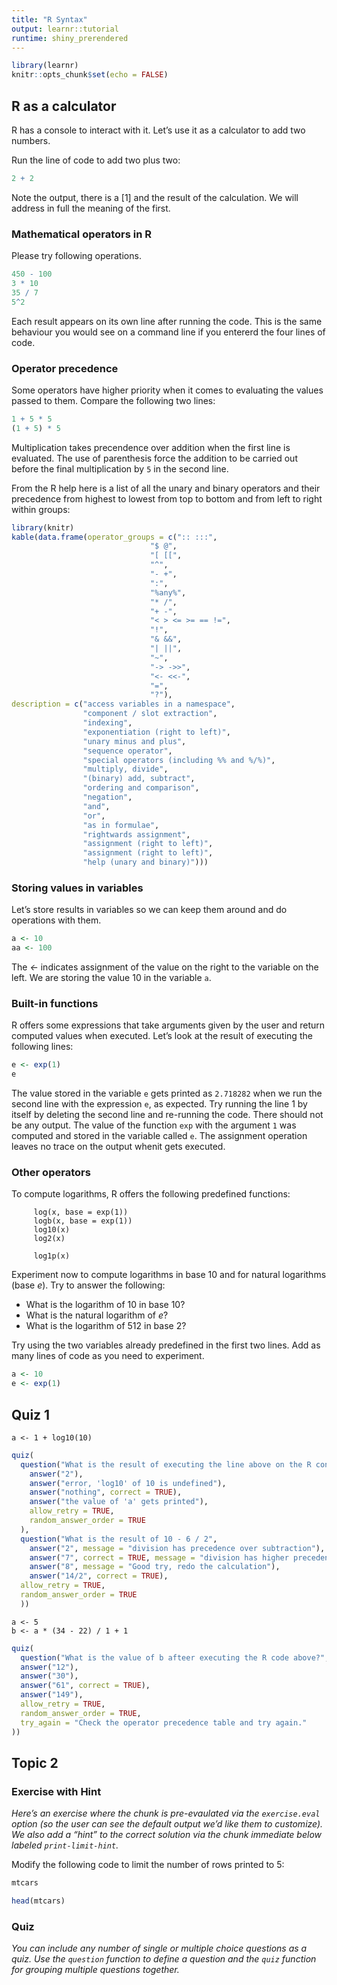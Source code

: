```yaml
---
title: "R Syntax"
output: learnr::tutorial
runtime: shiny_prerendered
---
```


```r
library(learnr)
knitr::opts_chunk$set(echo = FALSE)
```

## R as a calculator

R has a console to interact with it. Let's use it as a calculator to add two numbers. 

Run the line of code to add two plus two:

```r
2 + 2
```

Note the output, there is a [1] and the result of the calculation. We will address in full the meaning of the first.

### Mathematical operators in R

Please try following operations.

```r
450 - 100
3 * 10
35 / 7
5^2
```

Each result appears on its own line after running the code. This is the same behaviour you would see on a command line if you entererd the four lines of code.

### Operator precedence

Some operators have higher priority when it comes to evaluating the values passed to them. Compare the following two lines:

```r
1 + 5 * 5
(1 + 5) * 5
```

Multiplication takes precendence over addition when the first line is evaluated. The use of parenthesis force the addition to be carried out before the final multiplication by `5` in the second line.

From the R help here is a list of all the unary and binary operators and their precedence from highest to lowest from top to bottom and from left to right within groups:

```r
library(knitr)
kable(data.frame(operator_groups = c(":: :::",
                               "$ @",
                               "[ [[",
                               "^",
                               "- +",
                               ":",
                               "%any%",
                               "* /",
                               "+ -",
                               "< > <= >= == !=",
                               "!",
                               "& &&",
                               "| ||",
                               "~",
                               "-> ->>",
                               "<- <<-",
                               "=",
                               "?"),
description = c("access variables in a namespace",
                "component / slot extraction",
                "indexing",
                "exponentiation (right to left)",
                "unary minus and plus",
                "sequence operator",
                "special operators (including %% and %/%)",
                "multiply, divide",
                "(binary) add, subtract",
                "ordering and comparison",
                "negation",
                "and",
                "or",
                "as in formulae",
                "rightwards assignment",
                "assignment (right to left)",
                "assignment (right to left)",
                "help (unary and binary)")))
```


### Storing values in variables

Let's store results in variables so we can keep them around and do operations with them.

```r
a <- 10
aa <- 100
```

The _<-_ indicates assignment of the value on the right to the variable on the left. We are storing the value 10 in the variable `a`.

### Built-in functions

R offers some expressions that take arguments given by the user and return computed values when executed. Let's look at the result of executing the following lines:

```r
e <- exp(1)
e
```

The value stored in the variable `e` gets printed as `2.718282` when we run the second line with the expression `e`, as expected. Try running the line 1 by itself by deleting the second line and re-running the code. There should not be any output. The value of the function `exp` with the argument `1` was computed and stored in the variable called `e`. The assignment operation leaves no trace on the output whenit gets executed.

### Other operators

To compute logarithms, R offers the following predefined functions:

```
     log(x, base = exp(1))
     logb(x, base = exp(1))
     log10(x)
     log2(x)
     
     log1p(x)
```

Experiment now to compute logarithms in base 10 and for natural logarithms (base _e_). Try to answer the following: 

 - What is the logarithm of 10 in base 10?
 - What is the natural logarithm of _e_?
 - What is the logarithm of 512 in base 2?
 
Try using the two variables already predefined in the first two lines. Add as many lines of code as you need to experiment.

```r
a <- 10
e <- exp(1)
```


## Quiz 1


```
a <- 1 + log10(10)
```


```r
quiz(
  question("What is the result of executing the line above on the R console?",
    answer("2"),
    answer("error, 'log10' of 10 is undefined"),
    answer("nothing", correct = TRUE),
    answer("the value of 'a' gets printed"),
    allow_retry = TRUE,
    random_answer_order = TRUE
  ),
  question("What is the result of 10 - 6 / 2",
    answer("2", message = "division has precedence over subtraction"),
    answer("7", correct = TRUE, message = "division has higher precedence than subtraction"),
    answer("8", message = "Good try, redo the calculation"),
    answer("14/2", correct = TRUE),
  allow_retry = TRUE,
  random_answer_order = TRUE    
  ))
```

```
a <- 5
b <- a * (34 - 22) / 1 + 1
```

```r
quiz(
  question("What is the value of b afteer executing the R code above?",
  answer("12"),
  answer("30"),
  answer("61", correct = TRUE),
  answer("149"),
  allow_retry = TRUE,
  random_answer_order = TRUE,
  try_again = "Check the operator precedence table and try again."
))
```



<!-- Every computing language uses a model to represent information in memory. R is no exception.  -->

<!-- Everything in R is an object with a default constructor. -->
<!-- There are two types of data structures according to what they data types they can store: homogeneous and heterogeneous. They can also be categorized according to the dimensions they can store: 1d, 2d or nd. -->

<!-- *The first homogeneous 1d structure is an atomic vector.* -->

<!-- ### Exercise with Code -->

<!-- *Here's an exercise with some prepopulated code as well as `exercise.lines = 5` to provide a bit more initial room to work.* -->

<!-- Now write a function that adds any two numbers and then call it: -->

<!-- ```{r add-function, exercise=TRUE, exercise.lines = 5} -->
<!-- add <- function() { -->

<!-- } -->
<!-- ``` -->

## Topic 2

### Exercise with Hint

*Here's an exercise where the chunk is pre-evaulated via the `exercise.eval` option (so the user can see the default output we'd like them to customize). We also add a "hint" to the correct solution via the chunk immediate below labeled `print-limit-hint`.*

Modify the following code to limit the number of rows printed to 5:

```r
mtcars
```

```r
head(mtcars)
```

### Quiz

*You can include any number of single or multiple choice questions as a quiz. Use the `question` function to define a question and the `quiz` function for grouping multiple questions together.*



